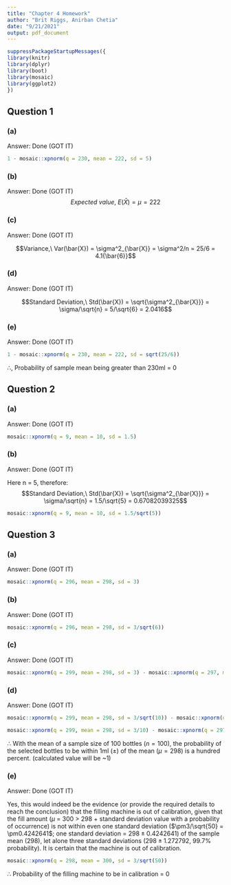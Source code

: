 ```yaml
---
title: "Chapter 4 Homework"
author: "Brit Riggs, Anirban Chetia"
date: "9/21/2021"
output: pdf_document
---
```



```r
suppressPackageStartupMessages({
library(knitr)
library(dplyr)
library(boot)
library(mosaic)
library(ggplot2)
})
```

## Question 1

### (a)
Answer: Done (GOT IT)

```r
1 - mosaic::xpnorm(q = 230, mean = 222, sd = 5)
```

### (b)
Answer: Done (GOT IT)
$$
Expected\ value,\ E(\bar{X}) = \mu = 222
$$

### (c)
Answer: Done (GOT IT)

$$Variance,\ Var(\bar{X}) = \sigma^2_{\bar{X}} = \sigma^2/n = 25/6 = 4.1{\bar{6}}$$

### (d)
Answer: Done (GOT IT)

$$Standard Deviation,\ Std(\bar{X}) = \sqrt{\sigma^2_{\bar{X}}} = \sigma/\sqrt{n} = 5/\sqrt{6} = 2.0416$$

### (e)
Answer: Done (GOT IT)

```r
1 - mosaic::xpnorm(q = 230, mean = 222, sd = sqrt(25/6))
```

$\therefore$, Probability of sample mean being greater than 230ml = 0

## Question 2

### (a)
Answer: Done (GOT IT)

```r
mosaic::xpnorm(q = 9, mean = 10, sd = 1.5)
```

### (b)
Answer: Done (GOT IT)

Here n = 5, therefore:
$$Standard Deviation,\ Std(\bar{X}) = \sqrt{\sigma^2_{\bar{X}}} = \sigma/\sqrt{n} = 1.5/\sqrt{5} = 0.67082039325$$

```r
mosaic::xpnorm(q = 9, mean = 10, sd = 1.5/sqrt(5))
```

## Question 3

### (a)
Answer: Done (GOT IT)

```r
mosaic::xpnorm(q = 296, mean = 298, sd = 3)
```

### (b)
Answer: Done (GOT IT)

```r
mosaic::xpnorm(q = 296, mean = 298, sd = 3/sqrt(6))
```

### (c)
Answer: Done (GOT IT)

```r
mosaic::xpnorm(q = 299, mean = 298, sd = 3) - mosaic::xpnorm(q = 297, mean = 298, sd = 3)
```

### (d)
Answer: Done (GOT IT)

```r
mosaic::xpnorm(q = 299, mean = 298, sd = 3/sqrt(10)) - mosaic::xpnorm(q = 297, mean = 298, sd = 3/sqrt(10))
```
```r
mosaic::xpnorm(q = 299, mean = 298, sd = 3/10) - mosaic::xpnorm(q = 297, mean = 298, sd = 3/10)
```

$\therefore$ With the mean of a sample size of 100 bottles ($n = 100$), the probability of the selected bottles to be within 1ml ($\pm$) of the mean ($\mu =298$) is a hundred percent. (calculated value will be ~1)

### (e)
Answer: Done (GOT IT)

Yes, this would indeed be the evidence (or provide the required details to reach the conclusion) that the filling machine is out of calibration, given that the fill amount ($\mu$ = 300 > 298 + standard deviation value with a probability of occurrence) is not within even one standard deviation ($\pm3/\sqrt{50} = \pm0.4242641$; one standard deviation = $298\pm0.4242641$) of the sample mean (298), let alone three standard deviations ($298\pm1.272792$, 99.7% probability). It is certain that the machine is out of calibration.
```r
mosaic::xpnorm(q = 298, mean = 300, sd = 3/sqrt(50))
```
$\therefore$ Probability of the filling machine to be in calibration = $0$
